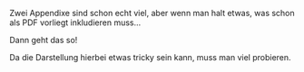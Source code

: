 \large\textbf{PDF-ception: Inkludieren einer PDF}

\normalsize

Zwei Appendixe sind schon echt viel, aber wenn man halt etwas, was schon als PDF vorliegt inkludieren muss...

Dann geht das so!

Da die Darstellung hierbei etwas tricky sein kann, muss man viel probieren.


\includegraphics[width=1\textwidth, trim= 2in 5in 2in 0in, page= 1]{content/images/Fragebogen8.pdf}

\includegraphics[width=1\textwidth, trim= 2in 5in 2in 0in, page= 2]{content/images/Fragebogen8.pdf}

